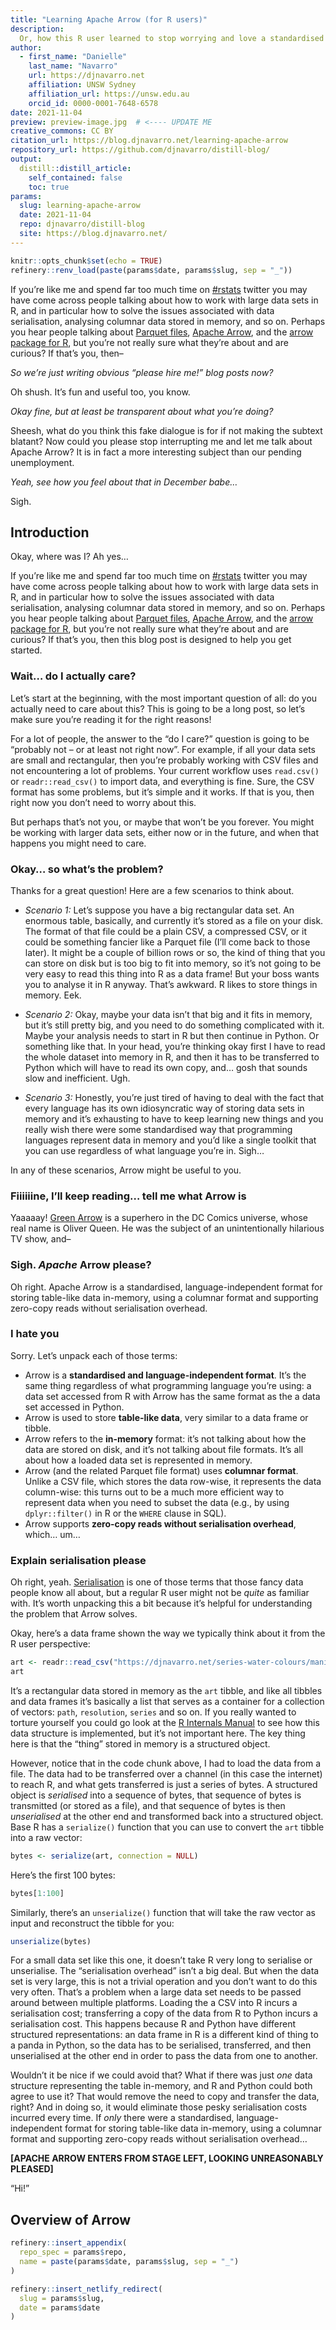 ```yaml
---
title: "Learning Apache Arrow (for R users)" 
description:
  Or, how this R user learned to stop worrying and love a standardised in-memory columnar data format
author:
  - first_name: "Danielle"
    last_name: "Navarro"
    url: https://djnavarro.net
    affiliation: UNSW Sydney
    affiliation_url: https://unsw.edu.au
    orcid_id: 0000-0001-7648-6578
date: 2021-11-04
preview: preview-image.jpg  # <---- UPDATE ME 
creative_commons: CC BY
citation_url: https://blog.djnavarro.net/learning-apache-arrow 
repository_url: https://github.com/djnavarro/distill-blog/
output:
  distill::distill_article:
    self_contained: false
    toc: true
params:
  slug: learning-apache-arrow
  date: 2021-11-04
  repo: djnavarro/distill-blog
  site: https://blog.djnavarro.net/
---
```


<!----

checklist:
  - check the "update me" messages in YAML above
  - initialise the _renv folder with refinery::renv_new("name of post folder")
  - populate the lockfile with refinery::renv_snapshot("name of post folder")
  - update the _renv folder from snapshot with refinery::restore("name of post folder")

---->


<!--------------- setup post ----------------->

```r
knitr::opts_chunk$set(echo = TRUE)
refinery::renv_load(paste(params$date, params$slug, sep = "_"))
```


<!--------------- post ----------------->

If you're like me and spend far too much time on [#rstats](https://twitter.com/home?hashtag=rstats) twitter you may have come across people talking about how to work with large data sets in R, and in particular how to solve the issues associated with data serialisation, analysing columnar data stored in memory, and so on. Perhaps you hear people talking about [Parquet files](https://parquet.apache.org), [Apache Arrow](https://arrow.apache.org), and the [arrow package for R](https://arrow.apache.org/docs/r/), but you're not really sure what they're about and are curious? If that's you, then--

*So we're just writing obvious "please hire me!" blog posts now?*

Oh shush. It's fun and useful too, you know.

*Okay fine, but at least be transparent about what you're doing?*

Sheesh, what do you think this fake dialogue is for if not making the subtext blatant? Now could you please stop interrupting me and let me talk about Apache Arrow? It is in fact a more interesting subject than our pending unemployment. 

*Yeah, see how you feel about that in December babe...*

Sigh.


## Introduction

Okay, where was I? Ah yes...

If you're like me and spend far too much time on [#rstats](https://twitter.com/home?hashtag=rstats) twitter you may have come across people talking about how to work with large data sets in R, and in particular how to solve the issues associated with data serialisation, analysing columnar data stored in memory, and so on. Perhaps you hear people talking about [Parquet files](https://parquet.apache.org), [Apache Arrow](https://arrow.apache.org), and the [arrow package for R](https://arrow.apache.org/docs/r/), but you're not really sure what they're about and are curious? If that's you, then this blog post is designed to help you get started. 

### Wait... do I actually care?

Let's start at the beginning, with the most important question of all: do you actually need to care about this? This is going to be a long post, so let's make sure you're reading it for the right reasons!

For a lot of people, the answer to the "do I care?" question is going to be "probably not -- or at least not right now". For example, if all your data sets are small and rectangular, then you're probably working with CSV files and not encountering a lot of problems. Your current workflow uses `read.csv()` or `readr::read_csv()` to import data, and everything is fine. Sure, the CSV format has some problems, but it's simple and it works. If that is you, then right now you don't need to worry about this. 

But perhaps that's not you, or maybe that won't be you forever. You might be working with larger data sets, either now or in the future, and when that happens you might need to care.

### Okay... so what's the problem?

Thanks for a great question! Here are a few scenarios to think about.

- *Scenario 1:* Let's suppose you have a big rectangular data set. An enormous table, basically, and currently it's stored as a file on your disk. The format of that file could be a plain CSV, a compressed CSV, or it could be something fancier like a Parquet file (I'll come back to those later). It might be a couple of billion rows or so, the kind of thing that you can store on disk but is too big to fit into memory, so it's not going to be very easy to read this thing into R as a data frame! But your boss wants you to analyse it in R anyway. That's awkward. R likes to store things in memory. Eek.

- *Scenario 2:* Okay, maybe your data isn't that big and it fits in memory, but it's still pretty big, and you need to do something complicated with it. Maybe your analysis needs to start in R but then continue in Python. Or something like that. In your head, you're thinking okay first I have to read the whole dataset into memory in R, and then it has to be transferred to Python which will have to read its own copy, and... gosh that sounds slow and inefficient. Ugh.

- *Scenario 3:* Honestly, you're just tired of having to deal with the fact that every language has its own idiosyncratic way of storing data sets in memory and it's exhausting to have to keep learning new things and you really wish there were some standardised way that programming languages represent data in memory and you'd like a single toolkit that you can use regardless of what language you're in. Sigh...

In any of these scenarios, Arrow might be useful to you.

### Fiiiiiine, I'll keep reading... tell me what Arrow is

Yaaaaay! [Green Arrow](https://en.wikipedia.org/wiki/Green_Arrow) is a superhero in the DC Comics universe, whose real name is Oliver Queen. He was the subject of an unintentionally hilarious TV show, and--

### Sigh. *Apache* Arrow please?

Oh right. Apache Arrow is a standardised, language-independent format for storing table-like data in-memory, using a columnar format and supporting zero-copy reads without serialisation overhead.

### I hate you

Sorry. Let's unpack each of those terms: 

- Arrow is a **standardised and language-independent format**. It's the same thing regardless of what programming language you're using: a data set accessed from R with Arrow has the same format as the a data set accessed in Python.
- Arrow is used to store **table-like data**, very similar to a data frame or tibble.
- Arrow refers to the **in-memory** format: it's not talking about how the data are stored on disk, and it's not talking about file formats. It's all about how a loaded data set is represented in memory.
- Arrow (and the related Parquet file format) uses **columnar format**. Unlike a CSV file, which stores the data row-wise, it represents the data column-wise: this turns out to be a much more efficient way to represent data when you need to subset the data (e.g., by using `dplyr::filter()` in R or the `WHERE` clause in SQL). 
- Arrow supports **zero-copy reads without serialisation overhead**, which... um...

### Explain serialisation please

Oh right, yeah. [Serialisation](https://en.wikipedia.org/wiki/Serialization) is one of those terms that those fancy data people know all about, but a regular R user might not be *quite* as familiar with. It's worth unpacking this a bit because it's helpful for understanding the problem that Arrow solves. 

Okay, here's a data frame shown the way we typically think about it from the R user perspective:

```r
art <- readr::read_csv("https://djnavarro.net/series-water-colours/manifest.csv")
art
```

It's a rectangular data stored in memory as the `art` tibble, and like all tibbles and data frames it's basically a list that serves as a container for a collection of vectors: `path`, `resolution`, `series` and so on. If you really wanted to torture yourself you could go look at the [R Internals Manual](https://cran.r-project.org/doc/manuals/r-release/R-ints.pdf) to see how this data structure is implemented, but it's not important here. The key thing here is that the "thing" stored in memory is a structured object.

However, notice that in the code chunk above, I had to load the data from a file. The data had to be transferred over a channel (in this case the internet) to reach R, and what gets transferred is just a series of bytes. A structured object is *serialised* into a sequence of bytes, that sequence of bytes is transmitted (or stored as a file), and that sequence of bytes is then *unserialised* at the other end and transformed back into a structured object. Base R has a `serialize()` function that you can use to convert the `art` tibble into a raw vector:

```r
bytes <- serialize(art, connection = NULL)
```
Here's the first 100 bytes:

```r
bytes[1:100]
```

Similarly, there's an `unserialize()` function that will take the raw vector as input and reconstruct the tibble for you:

```r
unserialize(bytes)
```

For a small data set like this one, it doesn't take R very long to serialise or unserialise. The "serialisation overhead" isn't a big deal. But when the data set is very large, this is not a trivial operation and you don't want to do this very often. That's a problem when a large data set needs to be passed around between multiple platforms. Loading the a CSV into R incurs a serialisation cost; transferring a copy of the data from R to Python incurs a serialisation cost. This happens because R and Python have different structured representations: an data frame in R is a different kind of thing to a panda in Python, so the data has to be serialised, transferred, and then unserialised at the other end in order to pass the data from one to another. 

Wouldn't it be nice if we could avoid that? What if there was just *one* data structure representing the table in-memory, and R and Python could both agree to use it? That would remove the need to copy and transfer the data, right? And in doing so, it would eliminate those pesky serialisation costs incurred every time. If *only* there were a standardised, language-independent format for storing table-like data in-memory, using a columnar format and supporting zero-copy reads without serialisation overhead...

**[APACHE ARROW ENTERS FROM STAGE LEFT, LOOKING UNREASONABLY PLEASED]**

"Hi!"


## Overview of Arrow




<!--------------- appendices ----------------->

```r
refinery::insert_appendix(
  repo_spec = params$repo, 
  name = paste(params$date, params$slug, sep = "_")
)
```


<!--------------- miscellanea ----------------->

```r
refinery::insert_netlify_redirect(
  slug = params$slug, 
  date = params$date
)
```




